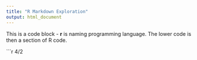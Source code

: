 ```yaml
---
title: "R Markdown Exploration"
output: html_document
---
```


This is a code block - __r__ is naming programming language. The lower code is then a section of R code. 

```r
4/2

